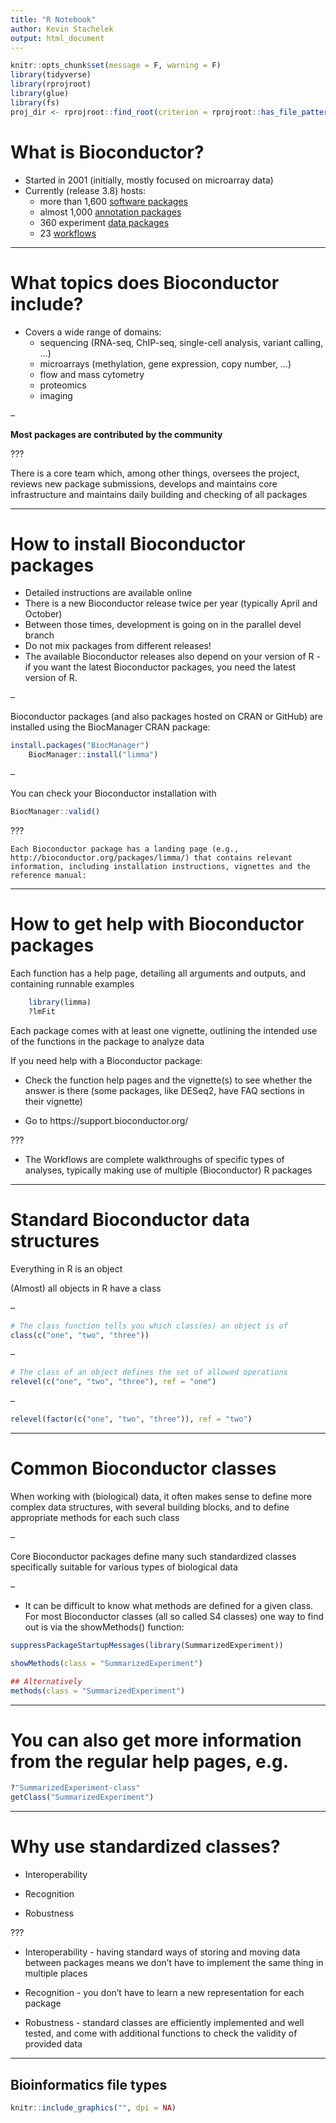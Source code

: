 ```yaml
---
title: "R Notebook"
author: Kevin Stachelek
output: html_document
---
```


```r
knitr::opts_chunk$set(message = F, warning = F)
library(tidyverse)
library(rprojroot)
library(glue)
library(fs)
proj_dir <- rprojroot::find_root(criterion = rprojroot::has_file_pattern("*.Rproj"))
```

# What is Bioconductor?


+ Started in 2001 (initially, mostly focused on microarray data)
+ Currently (release 3.8) hosts:
  + more than 1,600 [software packages](https://www.bioconductor.org/packages/release/BiocViews.html#___Software)
  + almost 1,000 [annotation packages](https://www.bioconductor.org/packages/release/BiocViews.html#___AnnotationData)
  + 360 experiment [data packages](https://www.bioconductor.org/packages/release/BiocViews.html#___ExperimentData)
  + 23 [workflows](https://www.bioconductor.org/packages/release/BiocViews.html#___Workflow)
  
---

# What topics does Bioconductor include?

+ Covers a wide range of domains:
  + sequencing (RNA-seq, ChIP-seq, single-cell analysis, variant calling, …)
  + microarrays (methylation, gene expression, copy number, …)
  + flow and mass cytometry
  + proteomics
  + imaging

--

__Most packages are contributed by the community__

???

There is a core team which, among other things, oversees the project, reviews new package submissions, develops and maintains core infrastructure and maintains daily building and checking of all packages

---

# How to install Bioconductor packages

+ Detailed instructions are available online
+ There is a new Bioconductor release twice per year (typically April and October)
+ Between those times, development is going on in the parallel devel branch
+ Do not mix packages from different releases!
+ The available Bioconductor releases also depend on your version of R - if you want the latest Bioconductor packages, you need the latest version of R.


--

Bioconductor packages (and also packages hosted on CRAN or GitHub) are installed using the BiocManager CRAN package:
    
```r
install.packages("BiocManager")
    BiocManager::install("limma")
```

--

You can check your Bioconductor installation with

```r
BiocManager::valid()
```

???

    Each Bioconductor package has a landing page (e.g., http://bioconductor.org/packages/limma/) that contains relevant information, including installation instructions, vignettes and the reference manual:

---

# How to get help with Bioconductor packages

Each function has a help page, detailing all arguments and outputs, and containing runnable examples


```r
    library(limma)
    ?lmFit
```

Each package comes with at least one vignette, outlining the intended use of the functions in the package to analyze data

If you need help with a Bioconductor package:

+ Check the function help pages and the vignette(s) to see whether the answer is there (some packages, like DESeq2, have FAQ sections in their vignette)
    
+ Go to https://support.bioconductor.org/

???

+ The Workflows are complete walkthroughs of specific types of analyses, typically making use of multiple (Bioconductor) R packages

---

# Standard Bioconductor data structures

Everything in R is an object

(Almost) all objects in R have a class

--

```r
# The class function tells you which class(es) an object is of
class(c("one", "two", "three"))

```

--

```r
# The class of an object defines the set of allowed operations
relevel(c("one", "two", "three"), ref = "one")
```

--

```r
relevel(factor(c("one", "two", "three")), ref = "two")
```

---

# Common Bioconductor classes

When working with (biological) data, it often makes sense to define more complex data structures, with several building blocks, and to define appropriate methods for each such class

--

Core Bioconductor packages define many such standardized classes specifically suitable for various types of biological data

--

+ It can be difficult to know what methods are defined for a given class. For most Bioconductor classes (all so called S4 classes) one way to find out is via the showMethods() function:

```r
suppressPackageStartupMessages(library(SummarizedExperiment))

showMethods(class = "SummarizedExperiment")

## Alternatively
methods(class = "SummarizedExperiment")
```

---

# You can also get more information from the regular help pages, e.g.

```r

?"SummarizedExperiment-class"
getClass("SummarizedExperiment")

```

---

# Why use standardized classes?

+ Interoperability

+ Recognition

+ Robustness

???

+ Interoperability - having standard ways of storing and moving data between packages means we don’t have to implement the same thing in multiple places

+ Recognition - you don’t have to learn a new representation for each package

+ Robustness - standard classes are efficiently implemented and well tested, and come with additional functions to check the validity of provided data

---

## Bioinformatics file types 

```r
knitr::include_graphics("", dpi = NA)
```

